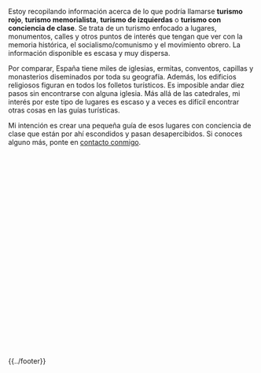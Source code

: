 {{headerleaflet|1=Turismo Rojo}}

Estoy recopilando información acerca de lo que podría llamarse '''turismo rojo''', '''turismo memorialista''', '''turismo de izquierdas''' o '''turismo con conciencia de clase'''. Se trata de un turismo enfocado a lugares, monumentos, calles y otros puntos de interés que tengan que ver con la memoria histórica, el socialismo/comunismo y el movimiento obrero. La información disponible es escasa y muy dispersa.

Por comparar, España tiene miles de iglesias, ermitas, conventos, capillas y monasterios diseminados por toda su geografía. Además, los edificios religiosos figuran en todos los folletos turísticos. Es imposible andar diez pasos sin encontrarse con alguna iglesia. Más allá de las catedrales, mi interés por este tipo de lugares es escaso y a veces es difícil encontrar otras cosas en las guías turísticas.

Mi intención es crear una pequeña guía de esos lugares con conciencia de clase que están por ahí escondidos y pasan desapercibidos. Si conoces alguno más, ponte en [[../contacto|contacto conmigo]].

<!--
Para el caso del Reino Unido existe una web que recopila monumentos a las Brigadas Internacionales.

Cosas por añadir al mapa:

* Monumentos a Antonio Machado, Rafael Alberti, Federico García Lorca, Miguel Hernández.
* Casas natales y Calles de las 13 Rosas, a luchadores antifranquistas y a intelectuales.
* Lugares de la memoria en Andalucía
** Sincronizar con https://memoriahistorica.wikis.cc/wiki/Lugares_de_Memoria_Hist%C3%B3rica_de_Andaluc%C3%ADa
* Campos de concentración franquistas, cárceles.
* Cementerios y lugares de fusilamientos.
* Buscar algún grupo en Flickr sobre MH y sino existe crearlo.
* Lugares de batallas, frentes, edificios tomados, etc.
* Refugios subterráneos de Almería
* Marinaleda y Orihuela y sus murales
* Monunmento represaliados Paterna de Rivera
* Monolito en monte de O Castro

Otros países:
* Tumba de Karl Marx en Londres
* Buscar donde estan enterrados otros revolucionarios
* Ostalgie, Berlín Este: monumento Marx&Engels, calles, museo RDA
* Monumentos norcoreanos en Africa
* Tumba de Francisco Boix y otros resistentes al fascismo enterrados en Francia
-->

<div id="map" style="float: center;width: 100%; height: 400px;"></div>

<div id="table"></div>

<script type="text/javascript">
    // http://leafletjs.com/examples/custom-icons.html
    
    var places = [
        //["Madrid", 40.416957, -3.703478], 
        
        //Andalucía
        
        //Provincia de Almería
        ["Antigua cárcel del Ingenio", "Prisión", "Almería", "Andalucía", 36.843728, -2.434214, "", "Lugares de Memoria Histórica de Andalucía."], 
        ["Monumento a los asesinados en el Campo de Concentración de Mauthausen, en el Parque de las Almadrabillas", "Monumento", "Almería", "Andalucía", 36.830819, -2.457363, "", "Lugares de Memoria Histórica de Andalucía."], 
        
        //Provincia de Cádiz
        
        //Cádiz
        ["Castillo de San Sebastián", "Prisión", "Cádiz", "Andalucía", 36.528662, -6.316686, "", "Lugares de Memoria Histórica de Andalucía. Lugar de fusilamientos."], 
        ["Muros de Puerta Tierra", "Otros", "Cádiz", "Andalucía", 36.526296, -6.288413, "", "Lugares de Memoria Histórica de Andalucía. Lugar de fusilamientos."], 
        
        //El Puerto de Santa María
        ["Antiguo Penal de El Puerto", "Prisión", "Cádiz", "Andalucía", 36.605517, -6.217236, "", "Lugar de Memoria Histórica de Andalucía. Hoy Monasterio de la Victoria"], 
        ["Calle Daniel Ortega", "Calle", "Cádiz", "Andalucía", 36.603951, -6.227174, "", "Médico comunista, Diputado a Cortes durante la II República"], 
        ["Monumento a los presos políticos del franquismo", "Monumento", "Cádiz", "Andalucía", 36.605419, -6.217750, "", "En el jardín del Monasterio de la Victoria"], 
        ["Monumento a Rafael Alberti", "Monumento", "Cádiz", "Andalucía", 36.594830, -6.227157, "", "En la Plaza del Polvorista"], 
        
        //Puerto Real
        ["Avda. 14 de Abril", "Calle", "Cádiz", "Andalucía", 36.525493, -6.173916, "", "Toda la zona tiene calles con nombres memorialistas. A destacar la Glorieta dedicada a las Brigadas Internacionales"], 
        ["Glorieta de las Brigadas Internacionales", "Calle", "Cádiz", "Andalucía", 36.525746, -6.174687, "", "Estrella roja de tres puntas"], 
        
        //Jimena de la Frontera
        ["Casa de la Memoria 'La Sauceda'", "Museo", "Cádiz", "Andalucía", 36.433831, -5.453072, "", "En Jimena de la Frontera"], 
        
        //Sanlúcar de Barrameda
        ["Monumento a los fusilados por el franquismo en Sanlúcar de Barrameda", "Monumento", "Cádiz", "Andalucía", 36.776720, -6.350988, "", "Junto al Castillo de Santiago"], 

    ];

    var map = L.map('map').setView([37, -4], 7);
    mapLink = 
        '<a href="https://openstreetmap.org">OpenStreetMap</a>';
    L.tileLayer(
        'https://{s}.tile.openstreetmap.org/{z}/{x}/{y}.png', {
        attribution: '&copy; ' + mapLink + ' Contributors',
        }).addTo(map);
    
    places.sort();
    table = '<table class="wikitable sortable">';
    table += '<tr><th>Punto de interés</th><th width="150px">Tipo</th><th width="150px">Provincia</th><th width="150px">CCAA</th><th>Detalles</th></tr>';
    for (var i = 0; i < places.length; i++) {
        marker = new L.marker([places[i][4],places[i][5]])
            .bindPopup('<b>' + places[i][0] + '</b>' + '<br/><img src="' + places[i][6] + '" width="0px" /><br/>' + places[i][7] + '')
            //.bindPopup('<b>' + places[i][0] + '</b>')
            .addTo(map);
        table += '\n<tr><td>' + places[i][0] + '</td><td style="text-align: center;">' + places[i][1] + '</td><td style="text-align: center;">' + places[i][2] + '</td><td style="text-align: center;">' + places[i][3] + '</td><td>' + places[i][7] + '</td></tr>';
    }
    table += '\n</table>';
    document.getElementById('table').innerHTML = table;

</script>

{{../footer}}
